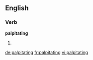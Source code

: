 ==English==

===Verb===
'''palpitating'''

# {{present participle of|[[palpitate]]}}

[[de:palpitating]]
[[fr:palpitating]]
[[vi:palpitating]]
